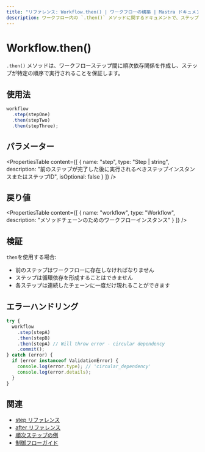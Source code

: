 ```yaml
---
title: "リファレンス: Workflow.then() | ワークフローの構築 | Mastra ドキュメント"
description: ワークフロー内の `.then()` メソッドに関するドキュメントで、ステップ間の順次依存関係を作成します。
---
```


# Workflow.then()

`.then()` メソッドは、ワークフローステップ間に順次依存関係を作成し、ステップが特定の順序で実行されることを保証します。

## 使用法

```typescript
workflow
  .step(stepOne)
  .then(stepTwo)
  .then(stepThree);
```

## パラメーター

<PropertiesTable
  content={[
    {
      name: "step",
      type: "Step | string",
      description: "前のステップが完了した後に実行されるべきステップインスタンスまたはステップID",
      isOptional: false
    }
  ]}
/>

## 戻り値

<PropertiesTable
  content={[
    {
      name: "workflow",
      type: "Workflow",
      description: "メソッドチェーンのためのワークフローインスタンス"
    }
  ]}
/>

## 検証

`then`を使用する場合:
- 前のステップはワークフローに存在しなければなりません
- ステップは循環依存を形成することはできません
- 各ステップは連続したチェーンに一度だけ現れることができます

## エラーハンドリング

```typescript
try {
  workflow
    .step(stepA)
    .then(stepB)
    .then(stepA) // Will throw error - circular dependency
    .commit();
} catch (error) {
  if (error instanceof ValidationError) {
    console.log(error.type); // 'circular_dependency'
    console.log(error.details);
  }
}
```

## 関連

- [step リファレンス](./step-class.mdx)
- [after リファレンス](./after.mdx)
- [順次ステップの例](../../../examples/workflows/sequential-steps.mdx)
- [制御フローガイド](../../workflows/control-flow.mdx)
```
